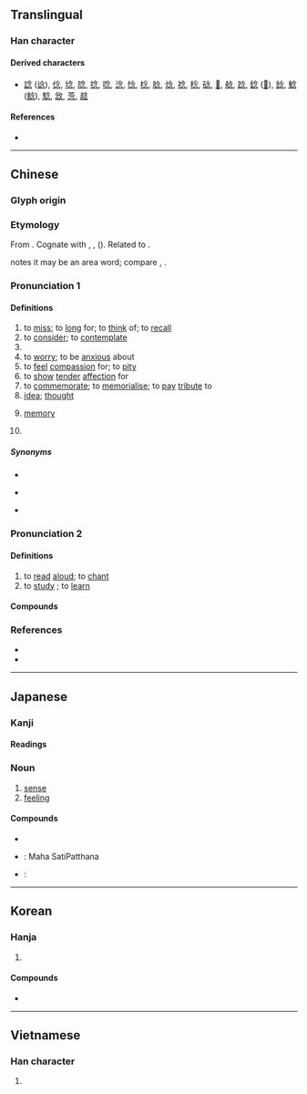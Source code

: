 {{also|唸}}
{{character info}}
==Translingual==

===Han character===
{{Han char|rn=61|rad=心|as=04|sn=8|four=80332|canj=OINP|ids=⿱今心}}

====Derived characters====
* [[諗]] ([[谂]]), [[㑫]], [[埝]], [[䧔]], [[捻]], [[唸]], [[淰]], [[惗]], [[棯]], [[腍]], [[焾]], [[䄒]], [[稔]], [[䂼]], [[𧛋]], [[艌]], [[踗]], [[錜]] ([[𫓻]]), [[䭃]], [[鯰]] ([[鲶]]), [[騐]], [[敜]], [[菍]], [[趝]]

====References====
* {{Han ref|kx=0378.210|dkj=10390|dj=0706.210|hdz=42274.040|uh=5FF5|ud=24565|bh=A9C0|bd=43456}}

----

==Chinese==

===Glyph origin===
{{Han etyl}}

===Etymology===
{{zh-forms}}
From {{inh|zh|sit-pro|*s-njam}}. Cognate with {{cog|bo|ཉམ}}, {{m|bo|ཉམས||soul, mind, heart}}, {{m|bo|སྙམ||to think, to feel}} ({{zh-ref|Quan, 1996}}). Related to {{och-l|恁|to think, to miss}}.

{{zh-ref|Schuessler (2007)}} notes it may be an area word; compare {{cog|km|ចំណាំ||memory; recollection}}, {{cog|map-pro|*nemnem||to think}}.

===Pronunciation 1===
{{zh-pron
|m=niàn
|dg=нян3
|ma=y
|c=nim6
|h=pfs=ngiam
|md=niêng
|mn=liām
|mn-t=niam6/liêm6
|mn-t_note=niam6 - Shantou; liêm6 - Chaozhou
|w=3nyi,3nye
|mc=y
|oc=y
|cat=v,n,num,pn
}}

====Definitions====
{{zh-hanzi}}

# to [[miss]]; to [[long]] for; to [[think]] of; to [[recall]]
# to [[consider]]; to [[contemplate]]
# {{zh-alt-form|廿|[[twenty]]}}
# to [[worry]]; to be [[anxious]] about
# to [[feel]] [[compassion]] for; to [[pity]]
# to [[show]] [[tender]] [[affection]] for
# to [[commemorate]]; to [[memorialise]]; to [[pay]] [[tribute]] to
# [[idea]]; [[thought]]
# {{lb|zh|Buddhism}} [[memory]]
# {{surname|zh}}

=====Synonyms=====
* {{s|to miss}}
{{zh-syn-saurus|掛念}}
* {{s|to consider}}
{{zh-syn-saurus|思考}}
* {{s|idea}}
{{zh-syn-saurus|念頭}}

===Pronunciation 2===
{{zh-forms|t2=唸}}

{{zh-pron
|m=niàn
|dg=нян3
|c=nim6
|h=pfs=ngiam
|md=nâing
|mn=liām
|mn-t=niam7/liêm7
|mn-t_note=niam7 - Shantou; liêm7 - Chaozhou
|w=3nyi,3nye
|mc=
|oc=
|ma=y
|cat=v
}}

{{attention|zh|Check pronunciations (esp. Min Dong, Wu) and meanings of separated 念 entry}}

====Definitions====
{{zh-hanzi}}

# to [[read]] [[aloud]]; to [[chant]]
# to [[study]] {{gl|at a school}}; to [[learn]]

====Compounds====
{{zh-der|紀念品|一念|一念三千|一念之差|一念之錯|一念之間|一念堅貞|不念舊惡|不念荷戈|五會念佛|作念|俗念|信念|俯念|價值觀念|叨念|可念|唱作念打|唱念|四念處|地域觀念|垂念|塵念|妄念|廑念|心心念念|心念|念不絕口|念佛|念佛三昧|念力|念叨|念咒|念央兒|念子曰|念孜孜|念心兒|念念|念念不忘|念念有詞|念慮|念曲叫曲|念書|念歌|念珠|念白|念短頭經|念秧|念米佛|念經|念舊|念茲在茲|念誦|念豆兒佛|念頭|思念|恤孤念寡|恤孤念苦|恩念|悼念|惜孤念寡|惦念|想念|意念|意念喜劇|感念|慾念|憶念|懷念|懸念|挂念|掛念|斷念|概念|概念句|概念車|欲念|正念|歧念|沒咒念|深念|渴念|王念孫|理念|留念|痛念|白詞念賦|百念|百念皆灰|眷念|眷念無斁|瞻念|萬念俱灰|私心雜念|私念|稱名念佛|篤念|系念|紀念|紀念信封|紀念冊|紀念堂|紀念塔|紀念幣|紀念日|紀念會|紀念物|紀念碑|紀念郵票|紀念章|紀念館|結念|繫念|罣念|舊念復萌|蓄念|複合概念|觀念|觀念形態|觀想念佛|記念|說念|貪念|軫念|轉念|追念|遙念|遺念|邪念|關連概念|雜念|題念|願寘誠念|顧念|食不念飽|首丘之念|馳念|體念|魔念|默念|數念:siàu-liām;Min Nan}}

{{zh-cat|Beginning|Thinking}}

===References===
* {{R:twedu|A01318}}
* {{R:yue:Hanzi}}

{{cln|zh|numeral symbols|numerals}}

----

==Japanese==

===Kanji===
{{ja-kanji|grade=4|rs=心04}}

====Readings====
{{ja-readings
|goon=ねん<ねん<ねむ
|kanon=でん<でん<でむ
}}

===Noun===
{{ja-noun|ねん}}

# [[sense]]
# [[feeling]]

====Compounds====
* {{ja-r|念仏|ねんぶつ}}
* {{ja-r|四念処|しねんじょ}}: Maha SatiPatthana
* {{ja-r|理念|りねん}}:

----

==Korean==

===Hanja===
{{ko-hanja|생각|념||염}}

# {{hanja form of|념|[[thought]]}}

====Compounds====
* {{ko-l|이념|[[ideology]]|理念}}

----

==Vietnamese==

===Han character===
{{vi-hantu|[[niệm]], [[niềm]], [[núm]]|rs=心04}}

# {{rfdef|vi|sort=心04}}